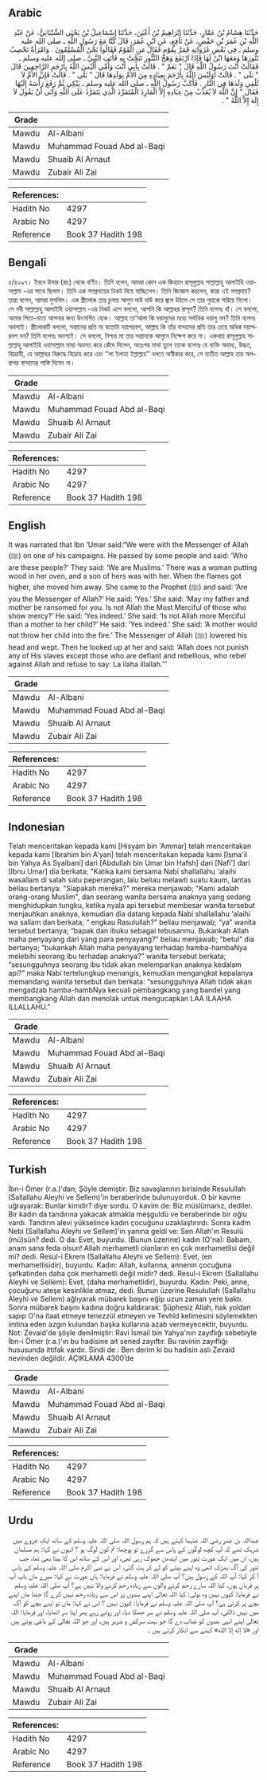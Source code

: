 ## Arabic


<div dir="rtl" lang="ar" style={{fontSize:'larger',backgroundColor:'#f8f9fa',padding:20}}>
حَدَّثَنَا هِشَامُ بْنُ عَمَّارٍ، حَدَّثَنَا إِبْرَاهِيمُ بْنُ أَعْيَنَ، حَدَّثَنَا إِسْمَاعِيلُ بْنُ يَحْيَى الشَّيْبَانِيُّ، عَنْ عَبْدِ اللَّهِ بْنِ عُمَرَ بْنِ حَفْصٍ، عَنْ نَافِعٍ، عَنِ ابْنِ عُمَرَ، قَالَ كُنَّا مَعَ رَسُولِ اللَّهِ ـ صلى الله عليه وسلم ـ فِي بَعْضِ غَزَوَاتِهِ فَمَرَّ بِقَوْمٍ فَقَالَ مَنِ الْقَوْمُ فَقَالُوا نَحْنُ الْمُسْلِمُونَ ‏.‏ وَامْرَأَةٌ تَحْصِبُ تَنُّورَهَا وَمَعَهَا ابْنٌ لَهَا فَإِذَا ارْتَفَعَ وَهَجُ التَّنُّورِ تَنَحَّتْ بِهِ فَأَتَتِ النَّبِيَّ ـ صلى الله عليه وسلم ـ فَقَالَتْ أَنْتَ رَسُولُ اللَّهِ قَالَ ‏"‏ نَعَمْ ‏"‏ ‏.‏ قَالَتْ بِأَبِي أَنْتَ وَأُمِّي أَلَيْسَ اللَّهُ بِأَرْحَمِ الرَّاحِمِينَ قَالَ ‏"‏ بَلَى ‏"‏ ‏.‏ قَالَتْ أَوَلَيْسَ اللَّهُ بِأَرْحَمَ بِعِبَادِهِ مِنَ الأُمِّ بِوَلَدِهَا قَالَ ‏"‏ بَلَى ‏"‏ ‏.‏ قَالَتْ فَإِنَّ الأُمَّ لاَ تُلْقِي وَلَدَهَا فِي النَّارِ ‏.‏ فَأَكَبَّ رَسُولُ اللَّهِ ـ صلى الله عليه وسلم ـ يَبْكِي ثُمَّ رَفَعَ رَأْسَهُ إِلَيْهَا فَقَالَ ‏"‏ إِنَّ اللَّهَ لاَ يُعَذِّبُ مِنْ عِبَادِهِ إِلاَّ الْمَارِدَ الْمُتَمَرِّدَ الَّذِي يَتَمَرَّدُ عَلَى اللَّهِ وَأَبَى أَنْ يَقُولَ لاَ إِلَهَ إِلاَّ اللَّهُ ‏"‏ ‏.‏
</div>
<div style={{backgroundColor:'#f8f9fa',padding:20, marginBottom: 10}}><table> <thead> <tr> <th>Grade</th> <th></th> </tr> </thead> <tbody> <tr><td>Mawdu</td><td>Al-Albani</td></tr><tr><td>Mawdu</td><td>Muhammad Fouad Abd al-Baqi</td></tr><tr><td>Mawdu</td><td>Shuaib Al Arnaut</td></tr><tr><td>Mawdu</td><td>Zubair Ali Zai</td></tr></tbody></table><table> <thead> <tr> <th>References:</th> <th></th> </tr> </thead> <tbody><tr><td>Hadith No</td><td>4297</td></tr><tr><td>Arabic No</td><td>4297</td></tr><tr><td>Reference</td><td>Book 37 Hadith 198</td></tr></tbody></table></div>

## Bengali


<div dir="ltr" lang="bn" style={{fontSize:'larger',backgroundColor:'#f8f9fa',padding:20}}>
৫/৪২৯৭। ইবনে উমার (রাঃ) থেকে বর্ণিত। তিনি বলেন, আমরা কোন এক জিহাদে রাসূলুল্লাহ সাল্লাল্লাহু আলাইহি ওয়াসাল্লাম -এর সাথে ছিলাম। তিনি এক সম্প্রদায়ের নিকট দিয়ে যাচ্ছিলেন। তিনি জিজ্ঞেস করলেন, কারা এই সম্প্রদায়? তারা বলেন, আমরা মুসলিম। এক স্ত্রীলোক তার চুলায় আগুন দাউ দাউ করে জ্বলে উঠলে সে তার পুত্রকে সরিয়ে নিলো। সে নবী সাল্লাল্লাহু আলাইহি ওয়াসাল্লাম -এর নিকট এসে বললো, আপনি কি আল্লাহর রাসূল? তিনি বলেনঃ হাঁ। সে বললো, আমার পিতা-মাতা আপনার জন্য উৎসর্গিত হোক। আল্লাহ তা‘আলা কি দয়ালুদের মধ্যে সর্বাধিক দয়ালু নন? তিনি বলেনঃ অবশ্যই। স্ত্রীলোকটি বললো, সন্তানের প্রতি মা যতোটা দয়াপরবশ, আল্লাহ কি তাঁর বান্দাদের প্রতি তার চেয়ে অধিক দয়াপরবশ নন? তিনি বলেনঃ অবশ্যই। সে বললো, নিশ্চয় মা তার সন্তানকে আগুনে নিক্ষেপ করে না। একথায় রাসূলুল্লাহ সাল্লাল্লাহু আলাইহি ওয়াসাল্লাম মাথা অবনত করে কেঁদে দিলেন, অতঃপর মাথা তুলে তাকে বলেনঃ যে ব্যক্তি অবাধ্য, উদ্ধত, বিদ্রোহী, যে আল্লাহর বিরুদ্ধে বিদ্রোহ করে এবং ‘‘লা ইলাহা ইল্লাল্লাহ’’ বলতে অস্বীকার করে, সে ব্যতীত আল্লাহ তার অপরাপর বান্দাদের শাস্তি দিবেন না।
</div>
<div style={{backgroundColor:'#f8f9fa',padding:20, marginBottom: 10}}><table> <thead> <tr> <th>Grade</th> <th></th> </tr> </thead> <tbody> <tr><td>Mawdu</td><td>Al-Albani</td></tr><tr><td>Mawdu</td><td>Muhammad Fouad Abd al-Baqi</td></tr><tr><td>Mawdu</td><td>Shuaib Al Arnaut</td></tr><tr><td>Mawdu</td><td>Zubair Ali Zai</td></tr></tbody></table><table> <thead> <tr> <th>References:</th> <th></th> </tr> </thead> <tbody><tr><td>Hadith No</td><td>4297</td></tr><tr><td>Arabic No</td><td>4297</td></tr><tr><td>Reference</td><td>Book 37 Hadith 198</td></tr></tbody></table></div>

## English


<div dir="ltr" lang="en" style={{fontSize:'larger',backgroundColor:'#f8f9fa',padding:20}}>
It was narrated that Ibn ‘Umar said:“We were with the Messenger of Allah (ﷺ) on one of his campaigns. He passed by some people and said: ‘Who are these people?’ They said: ‘We are Muslims.’ There was a woman putting wood in her oven, and a son of hers was with her. When the flames got higher, she moved him away. She came to the Prophet (ﷺ) and said: ‘Are you the Messenger of Allah?’ He said: ‘Yes.’ She said: ‘May my father and mother be ransomed for you. Is not Allah the Most Merciful of those who show mercy?’ He said: ‘Yes indeed.’ She said: ‘Is not Allah more Merciful than a mother to her child?’ He said: ‘Yes indeed.’ She said: ‘A mother would not throw her child into the fire.’ The Messenger of Allah (ﷺ) lowered his head and wept. Then he looked up at her and said: ‘Allah does not punish any of His slaves except those who are defiant and rebellious, who rebel against Allah and refuse to say: La ilaha illallah.’”
</div>
<div style={{backgroundColor:'#f8f9fa',padding:20, marginBottom: 10}}><table> <thead> <tr> <th>Grade</th> <th></th> </tr> </thead> <tbody> <tr><td>Mawdu</td><td>Al-Albani</td></tr><tr><td>Mawdu</td><td>Muhammad Fouad Abd al-Baqi</td></tr><tr><td>Mawdu</td><td>Shuaib Al Arnaut</td></tr><tr><td>Mawdu</td><td>Zubair Ali Zai</td></tr></tbody></table><table> <thead> <tr> <th>References:</th> <th></th> </tr> </thead> <tbody><tr><td>Hadith No</td><td>4297</td></tr><tr><td>Arabic No</td><td>4297</td></tr><tr><td>Reference</td><td>Book 37 Hadith 198</td></tr></tbody></table></div>

## Indonesian


<div dir="ltr" lang="id" style={{fontSize:'larger',backgroundColor:'#f8f9fa',padding:20}}>
Telah menceritakan kepada kami [Hisyam bin 'Ammar] telah menceritakan kepada kami [Ibrahim bin A'yan] telah menceritakan kepada kami [Isma'il bin Yahya As Syaibani] dari [Abdullah bin Umar bin Hafsh] dari [Nafi'] dari [Ibnu Umar] dia berkata; "Katika kami bersama Nabi shallallahu 'alaihi wasallam di salah satu peperangan, lalu beliau melawti suatu kaum, lantas beliau bertanya: "Siapakah mereka?" mereka menjawab; "Kami adalah orang-orang Muslim", dan seorang wanita bersama anaknya yang sedang menghidupkan tungku, ketika nyala api tersebut membesar wanita tersebut menjauhkan anaknya, kemudian dia datang kepada Nabi shallallahu ‘alaihi wa sallam dan berkata; “ engkau Rasulullah?” beliau menjawab; “ya” wanita tersebut bertanya; “bapak dan ibuku sebagai tebusanmu. Bukankah Allah maha penyayang dari yang para penyayang?” beliau menjawab; “betul” dia bertanya; “bukankah Allah maha penyayang terhadap hamba-hambaNya melebihi seorang ibu terhadap anaknya?” wanita tersebut berkata; “sesungguhnya seorang ibu tidak akan melemparkan anaknya kedalam api?” maka Nabi tertelungkup menangis, kemudian mengangkat kepalanya memandang wanita tersebut dan berkata: “sesungguhnya Allah tidak akan mengadzab hamba-hambNya kecuali pembangkang yang bandel yang membangkang Allah dan menolak untuk mengucapkan LAA ILAAHA ILLALLAHU.”
</div>
<div style={{backgroundColor:'#f8f9fa',padding:20, marginBottom: 10}}><table> <thead> <tr> <th>Grade</th> <th></th> </tr> </thead> <tbody> <tr><td>Mawdu</td><td>Al-Albani</td></tr><tr><td>Mawdu</td><td>Muhammad Fouad Abd al-Baqi</td></tr><tr><td>Mawdu</td><td>Shuaib Al Arnaut</td></tr><tr><td>Mawdu</td><td>Zubair Ali Zai</td></tr></tbody></table><table> <thead> <tr> <th>References:</th> <th></th> </tr> </thead> <tbody><tr><td>Hadith No</td><td>4297</td></tr><tr><td>Arabic No</td><td>4297</td></tr><tr><td>Reference</td><td>Book 37 Hadith 198</td></tr></tbody></table></div>

## Turkish


<div dir="ltr" lang="tr" style={{fontSize:'larger',backgroundColor:'#f8f9fa',padding:20}}>
İbn-i Ömer (r.a.)'dan; Şöyle demiştir: Biz savaşlarının birisinde Resulullah (Sallallahu Aleyhi ve Sellem)'in beraberinde bulunuyorduk. O bir kavme uğrayarak: Bunlar kimdir? diye sordu. O kavim de: Biz müslümanız, dediler. Bir kadın da tandırına yakacak atmakla meşguldü ve beraberinde bir oğlu vardı. Tandırın alevi yükselince kadın çocuğunu uzaklaştırırdı. Sonra kadm Nebi (Sallallahu Aleyhi ve Sellem)'in yanına geldi ve: Sen Allah'ın Resulü (mü)sün? dedi. O da: Evet, buyurdu. (Bunun üzerine) kadın (O'na): Babam, anam sana feda olsun! Allah merhametli olanların en çok merhametlisi değil mi? dedi. Resul-i Ekrem (Sallallahu Aleyhi ve Sellem): Evet, (en merhametlisidir), buyurdu. Kadın: Allah, kullarına, annenin çocuğuna şefkatinden daha çok merhametli değil midir? dedi. Resul-i Ekrem (Sallallahu Aleyhi ve Sellem): Evet, (daha merhametlidir), buyurdu. Kadın: Peki, anne, çocuğunu ateşe kesinlikle atmaz, dedi. Bunun üzerine Resulullah (Sallallahu Aleyhi ve Sellem) ağlıyarak mübarek başını eğip uzun zaman yere baktı. Sonra mübarek başını kadına doğru kaldırarak: Şüphesiz Allah, hak yoldan sapıp O'na itaat etmeye tenezzül etmeyen ve Tevhîd kelimesini söylemekten imtina eden azgın kulundan başka kullarına azab vermeyecektir, buyurdu. Not: Zevaid'de şöyle denilmiştir: Ravi İsmail bin Yahya'nın zayıflığı sebebiyle İbn-i Ömer (r.a.)'ın bu hadisine ait sened zayıftır. Bu ravinin zayıflığı hususunda ittifak vardır. Sindi de : Ben derim ki bu hadisin aslı Zevaid nevinden değildir. AÇIKLAMA 4300’de
</div>
<div style={{backgroundColor:'#f8f9fa',padding:20, marginBottom: 10}}><table> <thead> <tr> <th>Grade</th> <th></th> </tr> </thead> <tbody> <tr><td>Mawdu</td><td>Al-Albani</td></tr><tr><td>Mawdu</td><td>Muhammad Fouad Abd al-Baqi</td></tr><tr><td>Mawdu</td><td>Shuaib Al Arnaut</td></tr><tr><td>Mawdu</td><td>Zubair Ali Zai</td></tr></tbody></table><table> <thead> <tr> <th>References:</th> <th></th> </tr> </thead> <tbody><tr><td>Hadith No</td><td>4297</td></tr><tr><td>Arabic No</td><td>4297</td></tr><tr><td>Reference</td><td>Book 37 Hadith 198</td></tr></tbody></table></div>

## Urdu


<div dir="rtl" lang="ur" style={{fontSize:'larger',backgroundColor:'#f8f9fa',padding:20}}>
عبداللہ بن عمر رضی اللہ عنہما کہتے ہیں کہ ہم رسول اللہ صلی اللہ علیہ وسلم کے ساتھ ایک غزوے میں شریک تھے کہ آپ کچھ لوگوں کے پاس سے گزرے تو پوچھا: تم کون لوگ ہو ؟ انہوں نے کہا: ہم مسلمان ہیں، ان میں ایک عورت تنور میں ایندھن جھوک رہی تھی، اور اس کے ساتھ اس کا بیٹا بھی تھا، جب تنور کی آگ بھڑک اٹھی وہ اپنے بیٹے کو لے کر ہٹ گئی، اس نے نبی اکرم صلی اللہ علیہ وسلم کے پاس آ کر کہا: آپ اللہ کے رسول ہیں؟ آپ صلی اللہ علیہ وسلم نے فرمایا: ہاں عورت نے کہا: میرے ماں باپ آپ پر قربان ہوں، کیا اللہ سارے رحم کرنے والوں سے زیادہ رحم کرنے والا نہیں ہے؟ آپ صلی اللہ علیہ وسلم نے فرمایا: کیوں نہیں وہ بولی: کیا اللہ تعالیٰ اپنے بندوں پر اس سے زیادہ رحم نہیں کرے گا جتنا ماں اپنے بچے پر کرتی ہے؟ آپ صلی اللہ علیہ وسلم نے فرمایا: کیوں نہیں ؟ اس نے کہا: ماں تو اپنے بچے کو آگ میں نہیں ڈالتی، آپ صلی اللہ علیہ وسلم نے سر جھکا دیا، اور روتے رہے پھر اپنا سر اٹھایا، اور فرمایا: اللہ تعالیٰ اپنے انہی بندوں کو عذاب دے گا جو بہت سرکش و شریر ہیں، اور جو اللہ تعالیٰ کے باغی ہوتے ہیں اور «لا إله إلا الله» کہنے سے انکار کرتے ہیں ۔
</div>
<div style={{backgroundColor:'#f8f9fa',padding:20, marginBottom: 10}}><table> <thead> <tr> <th>Grade</th> <th></th> </tr> </thead> <tbody> <tr><td>Mawdu</td><td>Al-Albani</td></tr><tr><td>Mawdu</td><td>Muhammad Fouad Abd al-Baqi</td></tr><tr><td>Mawdu</td><td>Shuaib Al Arnaut</td></tr><tr><td>Mawdu</td><td>Zubair Ali Zai</td></tr></tbody></table><table> <thead> <tr> <th>References:</th> <th></th> </tr> </thead> <tbody><tr><td>Hadith No</td><td>4297</td></tr><tr><td>Arabic No</td><td>4297</td></tr><tr><td>Reference</td><td>Book 37 Hadith 198</td></tr></tbody></table></div>